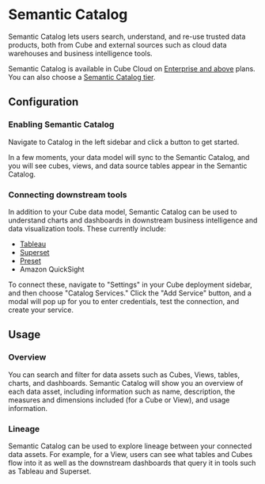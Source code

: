 # Semantic Catalog

Semantic Catalog lets users search, understand, and re-use trusted data products,
both from Cube and external sources such as cloud data warehouses and business intelligence tools.

<SuccessBox>

Semantic Catalog is available in Cube Cloud on
[Enterprise and above](https://cube.dev/pricing) plans.
You can also choose a [Semantic Catalog tier](/product/deployment/cloud/pricing#semantic-catalog-tiers).

</SuccessBox>

<Screenshot src="https://ucarecdn.com/d8e09149-7ed2-4f5c-83f6-406734557efb/catalog.jpg" />

## Configuration

### Enabling Semantic Catalog

Navigate to <Btn>Catalog</Btn> in the left sidebar and click a button to get started.

In a few moments, your data model will sync to the Semantic Catalog, and
you will see cubes, views, and data source tables appear in the Semantic Catalog.

### Connecting downstream tools

In addition to your Cube data model, Semantic Catalog can be used to understand charts and dashboards in downstream business intelligence and data visualization tools.
These currently include:

- [Tableau][ref-tableau]
- [Superset][ref-superset]
- [Preset][ref-superset]
- Amazon QuickSight

To connect these, navigate to "Settings" in your Cube deployment sidebar, and then choose "Catalog Services."
Click the "Add Service" button, and a modal will pop up for you to enter credentials, test the connection, and create your service.

<Screenshot src="https://ucarecdn.com/a060a3cb-f5f0-4b5e-90fb-84694d6c32f4/Screenshot20240624at43731PM.png" />

## Usage

### Overview

You can search and filter for data assets such as Cubes, Views, tables, charts, and dashboards.
Semantic Catalog will show you an overview of each data asset, including information such as name,
description, the measures and dimensions included (for a Cube or View), and usage information.

### Lineage

Semantic Catalog can be used to explore lineage between your connected data assets.
For example, for a View, users can see what tables and Cubes flow into it as well as the downstream
dashboards that query it in tools such as Tableau and Superset.

<Screenshot src="https://ucarecdn.com/9adbeb24-203d-4608-9351-fac348a01f51/Screenshot20240624at44511PM.png" />

[ref-tableau]: /product/configuration/visualization-tools/tableau
[ref-superset]: /product/configuration/visualization-tools/superset
